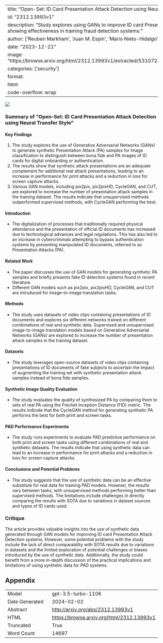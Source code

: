 
---
title: "Open-Set: ID Card Presentation Attack Detection using Neural Transfer Style"
id: "2312.13993v1"
description: "Study explores using GANs to improve ID card Presentation Attack detection, showing effectiveness in training fraud detection systems."
author: ['Reuben Markham', 'Juan M. Espin', 'Mario Nieto-Hidalgo', 'Juan E. Tapia']
date: "2023-12-21"
image: "https://browse.arxiv.org/html/2312.13993v1/extracted/5310724/figures/markham1.png"
categories: ['security']
format:
  html:
    code-overflow: wrap
---

![](https://browse.arxiv.org/html/2312.13993v1/extracted/5310724/figures/markham1.png)

### Summary of "Open-Set: ID Card Presentation Attack Detection using Neural Transfer Style"

#### Key Findings
1. The study explores the use of Generative Adversarial Networks (GANs) to generate synthetic Presentation Attack (PA) samples for Image classification to distinguish between bona fide and PA images of ID cards for digital onboarding or authentication.
2. The results show that synthetic attack presentations are an adequate complement for additional real attack presentations, leading to an increase in performance for print attacks and a reduction in loss for screen capture attacks.
3. Various GAN models, including pix2pix, pix2pixHD, CycleGAN, and CUT, are explored to increase the number of presentation attack samples in the training dataset. The results indicate that unsupervised methods outperformed supervised methods, with CycleGAN performing the best.

#### Introduction
- The digitalization of processes that traditionally required physical attendance and the presentation of official ID documents has increased due to technological advances and legal regulations. This has also led to an increase in cybercriminals attempting to bypass authentication systems by presenting manipulated ID documents, referred to as Presentation Attacks (PA).

#### Related Work
- The paper discusses the use of GAN models for generating synthetic PA samples and briefly presents fake ID detection systems found in recent literature.
- Different GAN models such as pix2pix, pix2pixHD, CycleGAN, and CUT are introduced for image-to-image translation tasks.

#### Methods
- The study uses datasets of video clips containing presentations of ID documents and explores six different networks trained on different combinations of real and synthetic data. Supervised and unsupervised image-to-image translation models based on Generative Adversarial Networks (GANs) are explored to increase the number of presentation attack samples in the training dataset.

#### Datasets
- The study leverages open-source datasets of video clips containing presentations of ID documents of fake subjects to ascertain the impact of augmenting the training set with synthetic presentation attack samples instead of bona fide samples.

#### Synthetic Image Quality Evaluation
- The study evaluates the quality of synthesized PA by comparing them to sets of real PA using the Fréchet Inception Distance (FID) metric. The results indicate that the CycleGAN method for generating synthetic PA performs the best for both print and screen tasks.

#### PAD Performance Experiments
- The study runs experiments to evaluate PAD predictive performance on both print and screen tasks using different combinations of real and synthetic datasets. The results indicate that using synthetic data can lead to an increase in performance for print attacks and a reduction in loss for screen capture attacks.

#### Conclusions and Potential Problems
- The study suggests that the use of synthetic data can be an effective substitute for real data for training PAD models. However, the results vary between tasks, with unsupervised methods performing better than supervised methods. The limitations include challenges in directly comparing the results with SOTA due to variations in dataset sources and types of ID cards used.

### Critique
The article provides valuable insights into the use of synthetic data generated through GAN models for improving ID card Presentation Attack Detection systems. However, some potential problems with the study include the lack of direct comparability with SOTA results due to variations in datasets and the limited exploration of potential challenges or biases introduced by the use of synthetic data. Additionally, the study could benefit from a more in-depth discussion of the practical implications and limitations of using synthetic data for PAD systems.

## Appendix

|          |          |
|----------|----------|
| Model     | gpt-3.5-turbo-1106       |
| Date Generated     | 2024-02-02       |
| Abstract | [http://arxiv.org/abs/2312.13993v1](http://arxiv.org/abs/2312.13993v1)        |
| HTML     | [https://browse.arxiv.org/html/2312.13993v1](https://browse.arxiv.org/html/2312.13993v1)       |
| Truncated       | True       |
| Word Count       | 14697       |